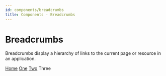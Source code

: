 ```yaml
---
id: components/breadcrumbs
title: Components - Breadcrumbs
---
```


# Breadcrumbs

Breadcrumbs display a hierarchy of links to the current page or resource in an application.

<Example>
  <Breadcrumbs>
    <Breadcrumb>
      <a href="#">Home</a>
    </Breadcrumb>
    <Breadcrumb>
      <a href="#">One</a>
    </Breadcrumb>
    <Breadcrumb>
      <a href="#">Two</a>
    </Breadcrumb>
    <Breadcrumb>Three</Breadcrumb>
  </Breadcrumbs>
</Example>
